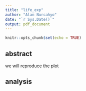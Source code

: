 ```yaml
---
title: "life_exp"
author: "Alan Nurcahyo"
date: "`r Sys.Date()`"
output: pdf_document
---
```


```r
knitr::opts_chunk$set(echo = TRUE)
```

## abstract
we will reproduce the plot


## analysis